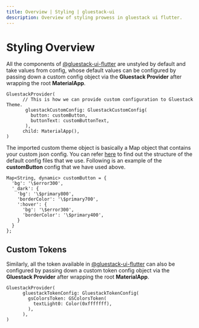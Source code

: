 ```yaml
---
title: Overview | Styling | gluestack-ui
description: Overview of styling prowess in gluestack ui flutter.
---
```



<Meta title="Styling/Overview" />

# Styling Overview

All the components of [@gluestack-ui-flutter](https://github.com/gluestack/gluestack-ui-flutter/tree/development/lib/src/widgets) are unstyled by default and take values from config, whose default values can be configured by passing down a custom config object via the **Gluestack Provider** after wrapping the root **MaterialApp**.

```
GluestackProvider(
      // This is how we can provide custom configuration to Gluestack Theme.
       gluestackCustomConfig: GluestackCustomConfig(
         button: customButton,
         buttonText: customButtonText,
       ),
      child: MaterialApp(),
)
```

The imported custom theme object is basically a Map object that contains your custom json config. You can refer [here](https://github.com/gluestack/gluestack-ui-flutter/tree/development/lib/src/theme/config) to find out the structure of the default config files that we use.
Following is an example of the **customButton** config that we have used above.
```
Map<String, dynamic> customButton = {
  'bg': '\$error300',
  '_dark': {
    'bg': '\$primary800',
    'borderColor': '\$primary700',
    ':hover': {
      'bg': '\$error300',
      'borderColor': '\$primary400',
    }
  }
};
```
## Custom Tokens

Similarly, all the token available in [@gluestack-ui-flutter](https://github.com/gluestack/gluestack-ui-flutter/tree/development/lib/src/token) can also be configured by passing down a custom token config object via the **Gluestack Provider** after wrapping the root **MaterialApp**.
```
GluestackProvider(
      gluestackTokenConfig: GluestackTokenConfig(
        gsColorsToken: GSColorsToken(
          textLight0: Color(0xfffffff),
        ),
      ),
)
```
